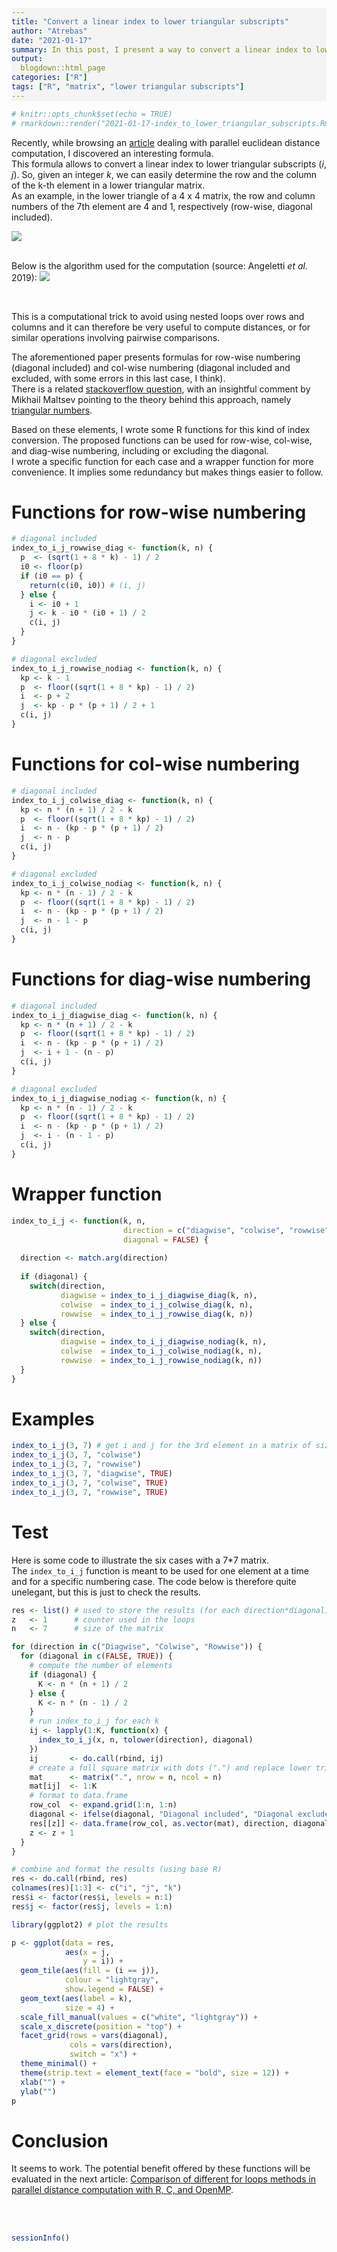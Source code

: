 ```yaml
---
title: "Convert a linear index to lower triangular subscripts"
author: "Atrebas"
date: "2021-01-17"
summary: In this post, I present a way to convert a linear index to lower triangular subscripts, _i.e._ row and column number in a triangular matrix. The proposed functions work for different numbering directions (rowwise, colwise, and diagwise), including or excluding the diagonal.   
output:
  blogdown::html_page
categories: ["R"]
tags: ["R", "matrix", "lower triangular subscripts"]
---
```


<!-- 
<script src="/js/set-target-blank-links.js"></script>
<script src="/js/jquery-3.3.1.min.js"></script>
-->

<style>
  .hljs{
    background: #a7a7a71a;
    font-size: 90%;
    word-wrap: break-word;
  }
  pre:not(.r):not(.python) {
    background: #a7a7a71a;
    word-wrap: break-word;
    color: #333333;
  }
</style>

```r
# knitr::opts_chunk$set(echo = TRUE)
# rmarkdown::render("2021-01-17-index_to_lower_triangular_subscripts.Rmd")
```


Recently, while browsing an [article](https://hal.archives-ouvertes.fr/hal-02047514/document) 
dealing with parallel euclidean distance computation, I discovered an interesting formula.     
This formula allows to convert a linear index to lower triangular subscripts (_i_, _j_). 
So, given an integer _k_, we can easily determine the row and the column of 
the k-th element in a lower triangular matrix.    
As an example, in the lower triangle of a 4 x 4 matrix, 
the row and column numbers of the 7th element are 4 and 1, respectively (row-wise, diagonal included).     


![](/images/matrix4x4.png)

</br>
Below is the algorithm used for the computation (source: Angeletti _et al._ 2019):
![](/images/k_to_i_j_rowwise.png)

</br>

This is a computational trick to avoid using nested loops over rows and columns 
and it can therefore be very useful to compute distances, or for similar operations 
involving pairwise comparisons.     


The aforementioned paper presents formulas for row-wise numbering 
(diagonal included) and col-wise numbering (diagonal included and excluded, 
with some errors in this last case, I think).     
There is a related 
[stackoverflow question](https://stackoverflow.com/questions/27086195/linear-index-upper-triangular-matrix), 
with an insightful comment by Mikhail Maltsev pointing to the theory behind 
this approach, namely [triangular numbers](https://en.wikipedia.org/wiki/Triangular_number).

Based on these elements, I wrote some R functions for this kind of index conversion. 
The proposed functions can be used for row-wise, col-wise, and diag-wise numbering, 
including or excluding the diagonal.     
I wrote a specific function for each case and a wrapper function for more convenience. 
It implies some redundancy but makes things easier to follow.       

# Functions for row-wise numbering

```r
# diagonal included
index_to_i_j_rowwise_diag <- function(k, n) {
  p  <- (sqrt(1 + 8 * k) - 1) / 2
  i0 <- floor(p)
  if (i0 == p) {
    return(c(i0, i0)) # (i, j)
  } else {
    i <- i0 + 1
    j <- k - i0 * (i0 + 1) / 2
    c(i, j)
  }
}

# diagonal excluded
index_to_i_j_rowwise_nodiag <- function(k, n) {
  kp <- k - 1
  p  <- floor((sqrt(1 + 8 * kp) - 1) / 2)
  i  <- p + 2
  j  <- kp - p * (p + 1) / 2 + 1
  c(i, j)
}
```

# Functions for col-wise numbering

```r
# diagonal included
index_to_i_j_colwise_diag <- function(k, n) {
  kp <- n * (n + 1) / 2 - k
  p  <- floor((sqrt(1 + 8 * kp) - 1) / 2)
  i  <- n - (kp - p * (p + 1) / 2)
  j  <- n - p
  c(i, j)
}

# diagonal excluded
index_to_i_j_colwise_nodiag <- function(k, n) {
  kp <- n * (n - 1) / 2 - k
  p  <- floor((sqrt(1 + 8 * kp) - 1) / 2)
  i  <- n - (kp - p * (p + 1) / 2)
  j  <- n - 1 - p
  c(i, j)
}
```

# Functions for diag-wise numbering

```r
# diagonal included
index_to_i_j_diagwise_diag <- function(k, n) {
  kp <- n * (n + 1) / 2 - k
  p  <- floor((sqrt(1 + 8 * kp) - 1) / 2)
  i  <- n - (kp - p * (p + 1) / 2)
  j  <- i + 1 - (n - p)
  c(i, j)
}

# diagonal excluded
index_to_i_j_diagwise_nodiag <- function(k, n) {
  kp <- n * (n - 1) / 2 - k
  p  <- floor((sqrt(1 + 8 * kp) - 1) / 2)
  i  <- n - (kp - p * (p + 1) / 2)
  j  <- i - (n - 1 - p)
  c(i, j)
}
```

# Wrapper function

```r
index_to_i_j <- function(k, n,
                         direction = c("diagwise", "colwise", "rowwise"),
                         diagonal = FALSE) {
  
  direction <- match.arg(direction)
  
  if (diagonal) {
    switch(direction,
           diagwise = index_to_i_j_diagwise_diag(k, n),
           colwise  = index_to_i_j_colwise_diag(k, n),
           rowwise  = index_to_i_j_rowwise_diag(k, n))
  } else {
    switch(direction,
           diagwise = index_to_i_j_diagwise_nodiag(k, n),
           colwise  = index_to_i_j_colwise_nodiag(k, n),
           rowwise  = index_to_i_j_rowwise_nodiag(k, n))
  }
}
```

# Examples

```r
index_to_i_j(3, 7) # get i and j for the 3rd element in a matrix of size 7
index_to_i_j(3, 7, "colwise")
index_to_i_j(3, 7, "rowwise")
index_to_i_j(3, 7, "diagwise", TRUE)
index_to_i_j(3, 7, "colwise", TRUE)
index_to_i_j(3, 7, "rowwise", TRUE)
```

# Test

Here is some code to illustrate the six cases with a 7*7 matrix.   
The `index_to_i_j` function is meant to be used for one element at a time and 
for a specific numbering case. The code below is therefore quite unelegant, 
but this is just to check the results.    

```r
res <- list() # used to store the results (for each direction*diagonal)
z   <- 1      # counter used in the loops
n   <- 7      # size of the matrix

for (direction in c("Diagwise", "Colwise", "Rowwise")) {
  for (diagonal in c(FALSE, TRUE)) {
    # compute the number of elements
    if (diagonal) {
      K <- n * (n + 1) / 2
    } else {
      K <- n * (n - 1) / 2
    }
    # run index_to_i_j for each k
    ij <- lapply(1:K, function(x) {
      index_to_i_j(x, n, tolower(direction), diagonal)
    })
    ij       <- do.call(rbind, ij)
    # create a full square matrix with dots (".") and replace lower triangle
    mat      <- matrix(".", nrow = n, ncol = n)
    mat[ij]  <- 1:K
    # format to data.frame
    row_col  <- expand.grid(1:n, 1:n)
    diagonal <- ifelse(diagonal, "Diagonal included", "Diagonal excluded")
    res[[z]] <- data.frame(row_col, as.vector(mat), direction, diagonal)
    z <- z + 1
  }
}

# combine and format the results (using base R)
res <- do.call(rbind, res)
colnames(res)[1:3] <- c("i", "j", "k")
res$i <- factor(res$i, levels = n:1)
res$j <- factor(res$j, levels = 1:n)

library(ggplot2) # plot the results

p <- ggplot(data = res,
            aes(x = j,
                y = i)) +
  geom_tile(aes(fill = (i == j)),
            colour = "lightgray",
            show.legend = FALSE) +
  geom_text(aes(label = k),
            size = 4) +
  scale_fill_manual(values = c("white", "lightgray")) +
  scale_x_discrete(position = "top") +
  facet_grid(rows = vars(diagonal),
             cols = vars(direction),
             switch = "x") +
  theme_minimal() +
  theme(strip.text = element_text(face = "bold", size = 12)) +
  xlab("") +
  ylab("")
p
```

# Conclusion

It seems to work. The potential benefit offered by these functions will be evaluated in the next article: 
[Comparison of different for loops methods in parallel distance computation with R, C, and OpenMP](https://atrebas.github.io/post/2021-03-07-comparison-of-different-for-loops-methods-in-parallel-distance-computation-with-r-c-and-openmp/).    

</br></br>

```r
sessionInfo()
```
